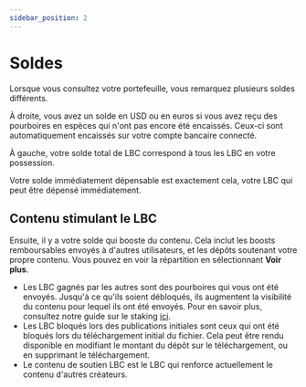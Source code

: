 ---
sidebar_position: 2
---

# Soldes

Lorsque vous consultez votre portefeuille, vous remarquez plusieurs soldes différents.

À droite, vous avez un solde en USD ou en euros si vous avez reçu des pourboires en espèces qui n'ont pas encore été encaissés. Ceux-ci sont automatiquement encaissés sur votre compte bancaire connecté.

À gauche, votre solde total de LBC correspond à tous les LBC en votre possession.

Votre solde immédiatement dépensable est exactement cela, votre LBC qui peut être dépensé immédiatement.

## Contenu stimulant le LBC

Ensuite, il y a votre solde qui booste du contenu. Cela inclut les boosts remboursables envoyés à d'autres utilisateurs, et les dépôts soutenant votre propre contenu. Vous pouvez en voir la répartition en sélectionnant **Voir plus**.

- Les LBC gagnés par les autres sont des pourboires qui vous ont été envoyés. Jusqu'à ce qu'ils soient débloqués, ils augmentent la visibilité du contenu pour lequel ils ont été envoyés. Pour en savoir plus, consultez notre guide sur le staking [ici](https://help.odysee.tv/category/staking).
- Les LBC bloqués lors des publications initiales sont ceux qui ont été bloqués lors du téléchargement initial du fichier. Cela peut être rendu disponible en modifiant le montant du dépôt sur le téléchargement, ou en supprimant le téléchargement.
- Le contenu de soutien LBC est le LBC qui renforce actuellement le contenu d'autres créateurs.
